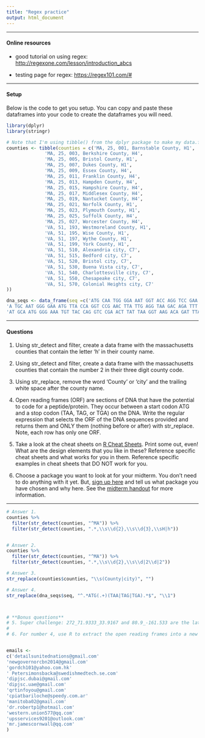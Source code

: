 ```yaml
---
title: "Regex practice"
output: html_document
---
```


--------------------------------------------------------------------------------

#### Online resources

* good tutorial on using regex: [http://regexone.com/lesson/introduction_abcs](http://regexone.com/lesson/introduction_abcs)

* testing page for regex: [https://regex101.com/#](https://regex101.com/#)

--------------------------------------------------------------------------------

#### Setup

Below is the code to get you setup. You can copy and paste these dataframes into your code to create the dataframes you will need. 
```r
library(dplyr)
library(stringr)

# Note that I'm using tibble() from the dplyr package to make my data.frame!
counties <- tibble(counties = c('MA, 25, 001, Barnstable County, H1', 
              'MA, 25, 003, Berkshire County, H4', 
              'MA, 25, 005, Bristol County, H1',
              'MA, 25, 007, Dukes County, H1',
              'MA, 25, 009, Essex County, H4',
              'MA, 25, 011, Franklin County, H4',
              'MA, 25, 013, Hampden County, H4',
              'MA, 25, 015, Hampshire County, H4',
              'MA, 25, 017, Middlesex County, H4',
              'MA, 25, 019, Nantucket County, H4',
              'MA, 25, 021, Norfolk County, H1',
              'MA, 25, 023, Plymouth County, H1',
              'MA, 25, 025, Suffolk County, H4',
              'MA, 25, 027, Worcester County, H4', 
              'VA, 51, 193, Westmoreland County, H1',
              'VA, 51, 195, Wise County, H1',
              'VA, 51, 197, Wythe County, H1',
              'VA, 51, 199, York County, H1',
              'VA, 51, 510, Alexandria city, C7',
              'VA, 51, 515, Bedford city, C7',
              'VA, 51, 520, Bristol city, C7',
              'VA, 51, 530, Buena Vista city, C7',
              'VA, 51, 540, Charlottesville city, C7',
              'VA, 51, 550, Chesapeake city, C7',
              'VA, 51, 570, Colonial Heights city, C7'
))

dna_seqs <- data_frame(seq =c('ATG CAA TGG GGA AAT GGT ACC AGG TCC GAA CTT AAT GAG GTA AGA CAG ATT TAA', 
'A TGC AAT GGG GAA ATG TTA CCA GGT CCG AAC TTA TTG AGG TAA GAC AGA TTT AA', 
'AT GCA ATG GGG AAA TGT TAC CAG GTC CGA ACT TAT TAA GGT AAG ACA GAT TTA A'))

```

--------------------------------------------------------------------------------

#### Questions

1. Using str_detect and filter, create a data frame with the massachusetts 
counties that contain the letter 'h' in their county name.

2. Using str_detect and filter, create a data frame with the massachusetts 
counties that contain the number 2 in their three digit county code.

3. Using str_replace, remove the word 'County' or 'city' and the trailing white space after the county name. 

4. Open reading frames (ORF) are sections of DNA that have the potential to code for a peptide/protein. They occur between a start codon ATG and a stop codon (TAA, TAG, or TGA) on the DNA. Write the regular expression that selects the ORF of the DNA sequences provided and returns them and ONLY them (nothing before or after) with str_replace. Note, each row has only one ORF. 

5. Take a look at the cheat sheets on [R Cheat Sheets](https://rstudio.com/resources/cheatsheets/). Print some out, even! What are the design elements that you like in these? Reference specific cheat sheets and what works for you in them. Reference specific examples in cheat sheets that DO NOT work for you.

6. Choose a package you want to look at for your midterm. You don't need to do anything with it yet. But, [sign up here](https://docs.google.com/spreadsheets/d/1nEyWhubzjY3x7vzezP_mVmaa59b9RMpdivzH8d4EkwI/edit?usp=sharing) and tell us what package you have chosen and why here. See the [midterm handout](http://biol355.github.io/midterm/midterm.html) for more information.

--------------------------------------------------------------------------------

```r
# Answer 1.
counties %>% 
  filter(str_detect(counties, "^MA")) %>%
  filter(str_detect(counties, ".*,\\s\\d{2},\\s\\d{3},\\sH|h"))


# Answer 2. 
counties %>% 
  filter(str_detect(counties, "^MA")) %>%
  filter(str_detect(counties, ".*,\\s\\d{2},\\s\\d|2\\d|2"))

# Answer 3.
str_replace(counties$counties, "\\s(County|city)", "")

# Answer 4.
str_replace(dna_seqs$seq, "^.*ATG(.+)(TAA|TAG|TGA).*$", "\\1")



# **Bonus questions**
# 5. Super challenge: 272_71.9333_33.9167 and 80.9_-161.533 are the latitude and longitude separated by an underscore. Can you write a regular expression that highlights the latitude and longitude? Use str_view to verify.
# 
# 6. For number 4, use R to extract the open reading frames into a new vector/dataframe. 


emails <- 
c('detailsunitednations@gmail.com'
'newgovernorcbn2014@gmail.com'
'gordch101@yahoo.com.hk'
' Petersimonsbacka@swedishmedtech.se.com'
'dipjsc.dubai@gmail.com'
'dipjsc.uae@gmail.com'
'qrtinfoyou@gmail.com'
'cpiatbariloche@speedy.com.ar'
'manitoba02@gmail.com'
'dr.robertp1@hotmail.com'
'western.union577@qq.com'
'upsservices9201@outlook.com'
'mr.jamescornwall@qq.com'
)

```

 
 
